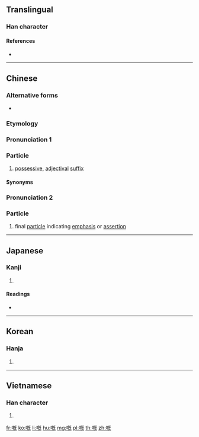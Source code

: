 ==Translingual==

===Han character===
{{Han char|rn=30|rad=口|as=11|sn=14|four=|canj=RAIU,RHPU|ids=⿰口既}}

====References====
* {{Han ref|kx=0204.430|dkj=04170|dj=0427.200|hdz=10662.090|uh=5605|ud=22021}}

----

==Chinese==
{{zh-forms}}

===Alternative forms===
* {{qualifier|non-standard}} {{zh-l|o既}}

===Etymology===
{{rfe|lang=zh}}

===Pronunciation 1===
{{zh-pron
|c=ge3
|cat=part
|h=pfs=ke
}}

===Particle===
{{zh-particle}}

# {{lb|zh|Cantonese}} [[possessive]], [[adjectival]] [[suffix]]
#: {{zh-x|佢哋 嘅|their, theirs|C-GZ}}

====Synonyms====
{{zh-dial|的}}

===Pronunciation 2===
{{zh-pron
|c=ge2
|cat=part
}}

===Particle===
{{zh-particle}}

# {{lb|zh|Cantonese}} final [[particle]] indicating [[emphasis]] or [[assertion]]
#: {{zh-x|點解 會 噉 嘅{ge2}？|Why does it have to be like this?|C-GZ}}

----

==Japanese==

===Kanji===
{{ja-kanji|grade=|rs=口11}}

# {{defn|lang=ja|sort=口11}}

====Readings====
* {{ja-readings|on=[[かい]] (kai), [[がい]] (gai)|kun=[[なげく]] (nageku)}}

----

==Korean==

===Hanja===
{{ko-hanja|hangeul=개|mr=kae}}

# {{defn|lang=ko|sort=口11}}

----

==Vietnamese==

===Han character===
{{vi-hantu|[[ngấy]], [[gáy]], [[gấy]], [[ngáy]], [[ngậy]]|rs=口11}}

# {{defn|vi}}

[[fr:嘅]]
[[ko:嘅]]
[[li:嘅]]
[[hu:嘅]]
[[mg:嘅]]
[[pl:嘅]]
[[th:嘅]]
[[zh:嘅]]